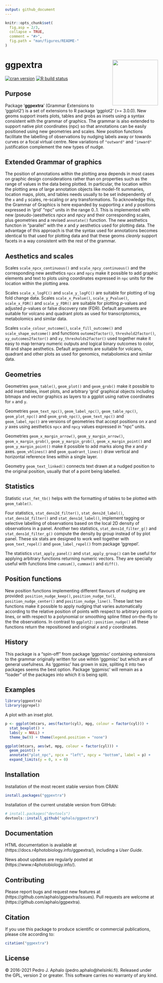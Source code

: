 ```yaml
---
output: github_document
---
```


<!-- README.md is generated from README.Rmd. Please edit that file -->

```r
knitr::opts_chunk$set(
  fig.asp = 2/3,
  collapse = TRUE,
  comment = "#>",
  fig.path = "man/figures/README-"
)
```

# ggpextra  <img src="man/figures/logo-ggpextra.png" align="right" width="150" />

[![cran version](https://www.r-pkg.org/badges/version/ggpextra)](https://cran.r-project.org/package=ggpextra) 
[![R build status](https://github.com/aphalo/ggpextra/workflows/R-CMD-check/badge.svg)](https://github.com/aphalo/ggpextra/actions)

## Purpose

Package '**ggpextra**' (Grammar Extensions to 'ggplot2') is a set of
extensions to R package 'ggplot2' (>= 3.0.0). New geoms support insets plots,
tables and grobs as insets using a syntax consistent with the grammar of 
graphics. The grammar is also extended to support native plot coordinates 
(npc) so that annotations can be easily positioned using new geometries and
scales. New position functions facilitate the labelling of observations by
nudging labels away or towards curves or a focal virtual centre. New variations
of `"outward"` and `"inward"` justification complement the new types of nudge.

## Extended Grammar of graphics

The position of annotations within the plotting area depends in most cases on
graphic design considerations rather than on properties such as the range of
values in the data being plotted. In particular, the location within the
plotting area of large annotation objects like model-fit summaries, location
maps, plots, and tables needs usually to be set independently of the `x` and `y`
scales, re-scaling or any transformations. To acknowledge this, the Grammar of
Graphics is here expanded by supporting _x_ and _y_ positions expressed in
'grid' "npc" units in the range 0..1. This is implemented with new
(pseudo-)aesthetics _npcx_ and _npcy_ and their corresponding scales, plus
geometries and a revised `annotate()` function. The new aesthetics function in
"parallel" with the _x_ and _y_ aesthetics used for plotting data. The advantage
of this approach is that the syntax used for annotations becomes identical to
that used for plotting data and that these geoms _cleanly_ support 
facets in a way consistent with the rest of the grammar.

## Aesthetics and scales

Scales `scale_npcx_continuous()` and  `scale_npcy_continuous()` and the
corresponding new aesthetics `npcx` and `npcy` make it possible to add graphic
elements and text to plots using coordinates expressed in `npc` units for the
location within the plotting area.

Scales `scale_x_logFC()` and `scale_y_logFC()` are suitable for plotting of log
fold change data. Scales `scale_x_Pvalue()`, `scale_y_Pvalue()`, `scale_x_FDR()`
and `scale_y_FDR()` are suitable for plotting _p_-values and adjusted _p_-values
or false discovery rate (FDR). Default arguments are suitable for volcano and
quadrant plots as used for transcriptomics, metabolomics and similar data. 

Scales `scale_colour_outcome()`, `scale_fill_outcome()` and 
`scale_shape_outcome()` and functions `outome2factor()`, `threshold2factor()`,
`xy_outcomes2factor()` and `xy_thresholds2factor()` used together make it 
easy to map ternary numeric outputs and logical binary outcomes to color,
fill and shape aesthetics. Default arguments are suitable for volcano,
quadrant and other plots as used for genomics, metabolomics and similar data.

## Geometries

Geometries `geom_table()`, `geom_plot()` and `geom_grob()` make it possible to
add inset tables, inset plots, and arbitrary 'grid' graphical objects including
bitmaps and vector graphics as layers to a ggplot using native coordinates for
`x` and `y`.

Geometries `geom_text_npc()`, `geom_label_npc()`, `geom_table_npc()`,
`geom_plot_npc()` and `geom_grob_npc()`, `geom_text_npc()` and
`geom_label_npc()` are versions of geometries that accept positions on _x_
and _y_ axes using aesthetics `npcx` and `npcy` values expressed in "npc" units.

Geometries `geom_x_margin_arrow()`, `geom_y_margin_arrow()`,
`geom_x_margin_grob()`, `geom_y_margin_grob()`, `geom_x_margin_point()` and
`geom_y_margin_point()` make it possible to add marks along the _x_ and _y_
axes. `geom_vhlines()` and `geom_quadrant_lines()` draw vertical and horizontal
reference lines within a single layer.

Geometry `geom_text_linked()` connects text drawn at a nudged position to
the original position, usually that of a point being labelled.

## Statistics

Statistic `stat_fmt_tb()` helps with the formatting of tables to be plotted
with `geom_table()`. 

Four statistics, `stat_dens2d_filter()`, `stat_dens2d_label()`,
`stat_dens1d_filter()` and `stat_dens1d_label()`, implement tagging or selective
labelling of observations based on the local 2D density of observations in a
panel. Another two statistics, `stat_dens1d_filter_g()` and
`stat_dens1d_filter_g()` compute the density by group instead of by plot panel.
These six stats are designed to work well together with `geom_text_repel()` and
`geom_label_repel()` from package 'ggrepel'.

The statistics `stat_apply_panel()` and `stat_apply_group()` can be useful for
applying arbitrary functions returning numeric vectors. They are specially
useful with functions lime `cumsum()`, `cummax()` and `diff()`.

## Position functions

New position functions implementing different flavours of nudging are provided:
`position_nudge_keep()`, `position_nudge_to()`, `position_nudge_center()` and
`position_nudge_line()`. These last two functions make it possible to apply
nudging that varies automatically according to the relative position of points
with respect to arbitrary points or lines, or with respect to a polynomial or
smoothing spline fitted on-the-fly to the the observations. In contrast to
`ggplot2::position_nudge()` all these functions return the repositioned and
original _x_ and _y_ coordinates.

## History

This package is a "spin-off" from package 'ggpmisc' containing extensions to the
grammar originally written for use wihtin 'ggpmisc' but which are of general
usefulness. As 'ggpmisc' has grown in size, spliting it into two packages seems
the best option. Package 'ggpmisc' will remain as a "loader" of the packages
into which it is being split.

## Examples

```r
library(ggpextra)
library(ggrepel)
```


A plot with an inset plot.

```r
p <- ggplot(mtcars, aes(factor(cyl), mpg, colour = factor(cyl))) +
  stat_boxplot() +
  labs(y = NULL) +
  theme_bw(9) + theme(legend.position = "none")

ggplot(mtcars, aes(wt, mpg, colour = factor(cyl))) +
  geom_point() +
  annotate("plot_npc", npcx = "left", npcy = "bottom", label = p) +
  expand_limits(y = 0, x = 0)
```

## Installation

Installation of the most recent stable version from CRAN:

```r
install.packages("ggpextra")
```

Installation of the current unstable version from GitHub:

```r
# install.packages("devtools")
devtools::install_github("aphalo/ggpextra")
```

## Documentation 

HTML documentation is available at (https://docs.r4photobiology.info/ggpextra/), including a _User Guide_.

News about updates are regularly posted at (https://www.r4photobiology.info/).

## Contributing

Please report bugs and request new features at (https://github.com/aphalo/ggpextra/issues). Pull requests are welcome at (https://github.com/aphalo/ggpextra).

## Citation

If you use this package to produce scientific or commercial publications, please cite according to:

```r
citation("ggpextra")
```

## License

© 2016-2021 Pedro J. Aphalo (pedro.aphalo@helsinki.fi). Released under the GPL, version 2 or greater. This software carries no warranty of any kind.
